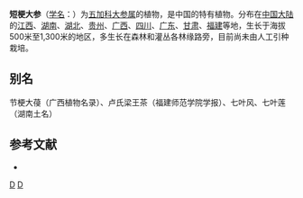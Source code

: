 {{Speciesbox
| taxon = Macropanax rosthornii
| binomial_authority = (Harms) [[吴征镒|C. Y. Wu]] ex Hoo
}}

'''短梗大参'''（[[学名|学名]]：{{lang|la|''Macropanax rosthornii''}}）为[[五加科|五加科]][[大参属|大参属]]的植物，是中国的特有植物。分布在[[中国大陆|中国大陆]]的[[江西|江西]]、[[湖南|湖南]]、[[湖北|湖北]]、[[贵州|贵州]]、[[广西|广西]]、[[四川|四川]]、[[广东|广东]]、[[甘肃|甘肃]]、[[福建|福建]]等地，生长于海拔500米至1,300米的地区，多生长在森林和灌丛各林缘路旁，目前尚未由人工引种栽培。

== 别名 ==
节梗大葠（广西植物名录）、卢氏梁王茶（福建师范学院学报）、七叶风、七叶莲（湖南土名）

== 参考文献 ==
<div class="references-small">
* {{cite web| url =http://www.bioinfo.cn/db05/KmzwSpecies.php?action=view&id=1525| title =短梗大参| work =《中国高等植物数据库全库》| publisher =中国科学院微生物研究所| author =昆明植物研究所| accessdate =2009-02-22| deadurl =yes| archiveurl =https://web.archive.org/web/20160305104212/http://www.bioinfo.cn/db05/KmzwSpecies.php?action=view&id=1525| archivedate =2016-03-05}}
</div>

{{Taxonbar}}
[[Category:大参属|D]]
[[Category:中国特有植物|D]]